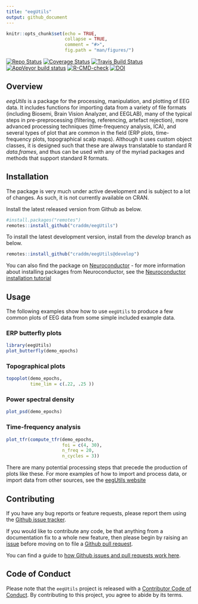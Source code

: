 ```yaml
---
title: "eegUtils"
output: github_document
---
```


```r
knitr::opts_chunk$set(echo = TRUE,
                      collapse = TRUE,
                      comment = "#>",
                      fig.path = "man/figures/")
```

<!-- badges: start -->
[![Repo Status](http://www.repostatus.org/badges/latest/wip.svg)](http://www.repostatus.org/#wip)
[![Coverage Status](https://img.shields.io/codecov/c/github/craddm/eegUtils/master.svg)](https://codecov.io/github/craddm/eegUtils?branch=master) 
[![Travis Build Status](https://travis-ci.org/craddm/eegUtils.svg?branch=master)](https://travis-ci.org/craddm/eegUtils) 
[![AppVeyor build status](https://ci.appveyor.com/api/projects/status/github/craddm/eegUtils?branch=master&svg=true)](https://ci.appveyor.com/project/craddm/eegUtils)
  [![R-CMD-check](https://github.com/craddm/eegUtils/workflows/R-CMD-check/badge.svg)](https://github.com/craddm/eegUtils/actions)
  <!-- badges: end -->
[![DOI](https://zenodo.org/badge/85406871.svg)](https://zenodo.org/badge/latestdoi/85406871)

## Overview

*eegUtils* is a package for the processing, manipulation, and plotting of EEG data. It includes functions for importing data from a variety of file formats (including Biosemi, Brain Vision Analyzer, and EEGLAB), many of the typical steps in pre-preprocessing (filtering, referencing, artefact rejection), more advanced processing techniques (time-frequency analysis, ICA), and several types of plot that are common in the field (ERP plots, time-frequency plots, topographical scalp maps). Although it uses custom object classes, it is designed such that these are always translatable to standard R *data.frames*, and thus can be used with any of the myriad packages and methods that support standard R formats.

## Installation

The package is very much under active development and is subject to a lot of changes. As such, it is not currently available on CRAN. 

Install the latest released version from Github as below.

```r
#install.packages("remotes")
remotes::install_github("craddm/eegUtils")
```

To install the latest development version, install from the *develop* branch as below.

```r
remotes::install_github("craddm/eegUtils@develop")
```

You can also find the package on [Neuroconductor](https://neuroconductor.org) - for more information about installing packages from Neuroconductor, see the [Neuroconductor installation tutorial](https://neuroconductor.org/tutorials/install)

## Usage

The following examples show how to use `eegUtils` to produce a few common plots of EEG data from some simple included example data.

### ERP butterfly plots

```r
library(eegUtils)
plot_butterfly(demo_epochs)
```

### Topographical plots
```r
topoplot(demo_epochs, 
         time_lim = c(.22, .25 ))
```

### Power spectral density

```r
plot_psd(demo_epochs)
```

### Time-frequency analysis

```r
plot_tfr(compute_tfr(demo_epochs,
                     foi = c(4, 30),
                     n_freq = 20,
                     n_cycles = 3))
```

There are many potential processing steps that precede the production of plots like these. For more examples of how to import and process data, or import data from other sources, see the [eegUtils website](https://craddm.github.io/eegUtils)

## Contributing

If you have any bug reports or feature requests, please report them using the [Github issue tracker](https://github.com/craddm/eegUtils/issues).

If you would like to contribute any code, be that anything from a documentation fix to a whole new feature, then please begin by raising an [issue](https://github.com/craddm/eegUtils/issues) before moving on to file a [Github pull request](https://github.com/craddm/eegUtils/pulls).

You can find a guide to [how Github issues and pull requests work here](https://help.github.com/en/github/collaborating-with-issues-and-pull-requests/about-pull-requests).

## Code of Conduct

Please note that the `eegUtils` project is released with a
[Contributor Code of Conduct](CODE_OF_CONDUCT.md).
By contributing to this project, you agree to abide by its terms.
